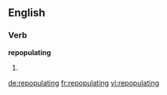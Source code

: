 ==English==

===Verb===
'''repopulating'''

# {{third-person singular of|repopulate}}

[[de:repopulating]]
[[fr:repopulating]]
[[vi:repopulating]]